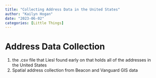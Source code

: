 ```yaml
---
title: "Collecting Address Data in the United States"
author: "Kailyn Hogan"
date: "2023-06-02"
categories: [Little Things]
---
```


# Address Data Collection

1.  the .csv file that Liesl found early on that holds all of the addresses in the United States
2.  Spatial address collection from Beacon and Vanguard GIS data
